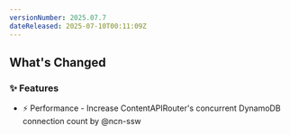 ```yaml
---
versionNumber: 2025.07.7
dateReleased: 2025-07-10T00:11:09Z
---
```




## What's Changed
### ✨ Features
* ⚡ Performance - Increase ContentAPIRouter's concurrent DynamoDB connection count by @ncn-ssw



